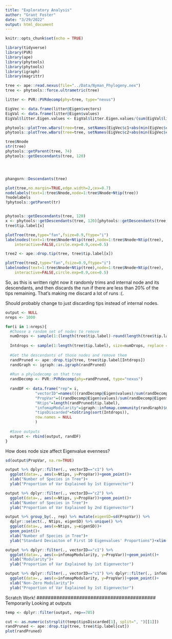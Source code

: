 ```yaml
---
title: "Exploratory Analysis"
author: "Grant Foster"
date: "3/29/2022"
output: html_document
---
```


```r
knitr::opts_chunk$set(echo = TRUE)
```

```r
library(tidyverse)
library(PVR)
library(ape)
library(phytools)
library(phytools)
library(igraph)
library(magrittr)
```


```r
tree <- ape::read.nexus(file="../Data/Nyman_Phylogeny.nex")
tree <- phytools::force.ultrametric(tree)

litter <- PVR::PVRdecomp(phy=tree, type="nexus")

EigVec <- data.frame(litter@Eigen$vectors)
EigVal <- data.frame(litter@Eigen$values)
EigVal$litter.Eigen.values <- EigVal$litter.Eigen.values/(sum(EigVal$litter.Eigen.values))

phytools::plotTree.wBars(tree=tree, setNames(EigVec$c1+abs(min(EigVec$c1)), tree$tip.label))
phytools::plotTree.wBars(tree=tree, setNames(EigVec$c2+abs(min(EigVec$c2)), tree$tip.label))
```

```r
tree$Nnode
str(tree)
phytools::getParent(tree, 74)
phytools::getDescendants(tree, 120)




phangorn::Descendants(tree)

plot(tree,no.margin=TRUE,edge.width=2,cex=0.7)
nodelabels(text=1:tree$Nnode,node=1:tree$Nnode+Ntip(tree))
?nodelabels
?phytools::getParent(tr)


phytools::getDescendants(tree, 120)
x <- phytools::getDescendants(tree, 120)[phytools::getDescendants(tree, 120) < length(tree$tip.label)]
tree$tip.label[x]

plotTree(tree,type="fan",fsize=0.9,ftype="i")
labelnodes(text=1:tree$Nnode+Ntip(tree),node=1:tree$Nnode+Ntip(tree),
    interactive=FALSE,circle.exp=0.9,cex=0.5)

tree2 <- ape::drop.tip(tree, tree$tip.label[x])

plotTree(tree2,type="fan",fsize=0.9,ftype="i")
labelnodes(text=1:tree$Nnode+Ntip(tree),node=1:tree$Nnode+Ntip(tree),
    interactive=FALSE,circle.exp=0.9,cex=0.5)


```


So, as this is written right now it randomly trims and internal node and its descendants, and then discards the run if there are less than 20% of the tips remaining. That's making me discard a lot of runs :(.

Should probably change to just discarding tips instead of internal nodes. 
```r
output <- NULL
nreps <- 1000

for(i in 1:nreps){
  #Choose a random set of nodes to remove
  numDrops <- sample(1:(length(tree$tip.label)-round(length(tree$tip.label)/10)), size=1)
  
  Intdrops <- sample(1:length(tree$tip.label), size=numDrops, replace = FALSE)
  
  #Get the descendants of those nodes and remove them
  randPruned <- ape::drop.tip(tree, tree$tip.label[Intdrops])
  randGraph <- igraph::as.igraph(randPruned)
  
  #Run a phylodecomp on that tree
  randDecomp <- PVR::PVRdecomp(phy=randPruned, type="nexus")
  
  randDF <- data.frame("rep"= i, 
             "vectorID"=names(((randDecomp@Eigen$values)/sum(randDecomp@Eigen$values))[1:10]), 
             "PropVar"=((randDecomp@Eigen$values)/sum(randDecomp@Eigen$values))[1:10],
             "Ntips"=length(randPruned$tip.label), 
             "infomapModularity"=igraph::infomap.community(randGraph)$modularity, 
             "tipsDiscarded"=toString(sort(Intdrops)),
             row.names = NULL
             )
  
  #Save outputs
  output <- rbind(output, randDF)
}
```

How does node size affect Eigenvalue evenness?
```r
sd(output$PropVar, na.rm=TRUE)

output %>% dplyr::filter(., vectorID=="c1") %>%
  ggplot(data=., aes(x=Ntips, y=PropVar))+geom_point()+
  xlab("Number of Species in Tree")+
  ylab("Proportion of Var Explained by 1st Eigenvector")

output %>% dplyr::filter(., vectorID=="c2") %>%
  ggplot(data=., aes(x=Ntips, y=PropVar))+geom_point()+
  xlab("Number of Species in Tree")+
  ylab("Proportion of Var Explained by 2nd Eigenvector")

output %>% group_by(., rep) %>% mutate(eigenSD=sd(PropVar)) %>%
  dplyr::select(., Ntips, eigenSD) %>% unique() %>%
  ggplot(data=., aes(x=Ntips, y=eigenSD))+
  geom_point()+
  xlab("Number of Species in Tree")+
  ylab("Standard Deviaiton of First 10 Eigenvalues' Proportions")+xlim(10, 75)
```




```r
output %>% dplyr::filter(., vectorID=="c1") %>%
  ggplot(data=., aes(x=infomapModularity, y=PropVar))+geom_point()+
  xlab("Modularity")+
  ylab("Proportion of Var Explained by 1st Eigenvector")

output %>% dplyr::filter(., vectorID=="c1") %>% dplyr::filter(., infomapModularity > 0) %>%
  ggplot(data=., aes(x=infomapModularity, y=PropVar))+geom_point()+
  xlab("Non-Zero Modularity")+
  ylab("Proportion of Var Explained by 1st Eigenvector")
```





##########################################
Scratch Work!
##########################################
Temporarily Looking at outputs
```r
temp <- dplyr::filter(output, rep==785)

cut <- as.numeric(strsplit(temp$tipsDiscarded[1], split=", ")[[1]])
randPruned <- ape::drop.tip(tree, tree$tip.label[cut])
plot(randPruned)
```



